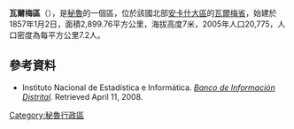 '''瓦爾梅區'''（{{lang-es|Distrito de Huarmey}}），是[[秘魯|秘魯]]的一個區，位於該國北部[[安卡什大區|安卡什大區]]的[[瓦爾梅省|瓦爾梅省]]，始建於1857年1月2日，面積2,899.76平方公里，海拔高度7米，2005年人口20,775，人口密度為每平方公里7.2人。

==參考資料==
*{{es icon}} Instituto Nacional de Estadística e Informática. ''[https://web.archive.org/web/20080423164200/http://desa.inei.gob.pe/mapas/bid/ Banco de Información Distrital]''. Retrieved April 11, 2008.

{{coord|10|04|07|S|78|09|37|W|type:adm3rd_source:itwiki|display=title}}

{{Peru-geo-stub}}
[[Category:秘魯行政區|Category:秘魯行政區]]
